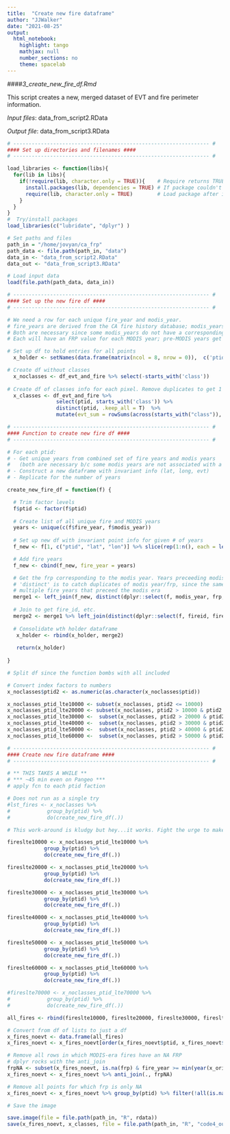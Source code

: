 ```yaml
---
title:  "Create new fire dataframe"
author: "JJWalker"
date: "2021-08-25"
output:
  html_notebook:
    highlight: tango
    mathjax: null
    number_sections: no
    theme: spacelab
---
```



####_3_create_new_fire_df.Rmd_

This script creates a new, merged dataset of EVT and fire perimeter information.  

_Input files_:  data_from_script2.RData  

_Output file_:  data_from_script3.RData


```r

# ---------------------------------------------------------------- #
#### Set up directories and filenames ####
# ---------------------------------------------------------------- #

load_libraries <- function(libs){
  for(lib in libs){
    if(!require(lib, character.only = TRUE)){    # Require returns TRUE if package loaded
      install.packages(lib, dependencies = TRUE) # If package couldn't load, re-install
      require(lib, character.only = TRUE)        # Load package after installing
    }
  }
}
#  Try/install packages
load_libraries(c("lubridate", "dplyr") )

# Set paths and files
path_in = "/home/jovyan/ca_frp"
path_data <- file.path(path_in, "data")
data_in <- "data_from_script2.RData"
data_out <- "data_from_script3.RData"

```

```r

# Load input data
load(file.path(path_data, data_in))

```


```r

# ---------------------------------------------------------------- #
#### Set up the new fire df ####
# ---------------------------------------------------------------- #

# We need a row for each unique fire_year and modis_year.
# fire_years are derived from the CA fire history database; modis_years are from FRP data.
# Both are necessary since some modis_years do not have a corresponding fire_year.
# Each will have an FRP value for each MODIS year; pre-MODIS years get frp = NA.

# Set up df to hold entries for all points
  x_holder <- setNames(data.frame(matrix(ncol = 8, nrow = 0)),  c('ptid', 'lat', 'long', 'fire_year', 'frp', 'fireid', 'sample',  'satellite'))

# Create df without classes
  x_noclasses <- df_evt_and_fire %>% select(-starts_with('class'))
  
# Create df of classes info for each pixel. Remove duplicates to get 1 row for each ptid. Include areal sum for each pixel
  x_classes <- df_evt_and_fire %>% 
                select(ptid, starts_with('class')) %>% 
                distinct(ptid, .keep_all = T)  %>% 
                mutate(evt_sum = rowSums(across(starts_with("class")), na.rm = TRUE))

```


```r

# ---------------------------------------------------------------- #
#### Function to create new fire df ####
# ---------------------------------------------------------------- #

# For each ptid:
# - Get unique years from combined set of fire years and modis years
#   (both are necessary b/c some modis years are not associated with a CA fire history perimeter) 
# - Construct a new dataframe with invariant info (lat, long, evt)
# - Replicate for the number of years 

create_new_fire_df = function(f) {

  # Trim factor levels
  f$ptid <- factor(f$ptid)
  
  # Create list of all unique fire and MODIS years 
  years <- unique(c(f$fire_year, f$modis_year))
  
  # Set up new df with invariant point info for given # of years
  f_new <- f[1, c("ptid", "lat", "lon")] %>% slice(rep(1:n(), each = length(years)))

  # Add fire years
  f_new <- cbind(f_new, fire_year = years)

  # Get the frp corresponding to the modis year. Years preceeding modis era get NA
  # 'distinct' is to catch duplicates of modis year/frp, since the same frp is recorded for 
  # multiple fire years that preceed the modis era
  merge1 <- left_join(f_new, distinct(dplyr::select(f, modis_year, frp, sample, satellite)), by = c("fire_year" = "modis_year"))
     
  # Join to get fire_id, etc.
  merge2 <- merge1 %>% left_join(distinct(dplyr::select(f, fireid, fire_year), fire_year, .keep_all = T), by = c("fire_year"))
  
  # Consolidate wth holder dataframe
   x_holder <- rbind(x_holder, merge2)
   
   return(x_holder) 
   
}

```  

```r

# Split df since the function bombs with all included

# Convert index factors to numbers
x_noclasses$ptid2 <- as.numeric(as.character(x_noclasses$ptid))

x_noclasses_ptid_lte10000 <- subset(x_noclasses, ptid2 <= 10000)
x_noclasses_ptid_lte20000 <- subset(x_noclasses, ptid2 > 10000 & ptid2 <= 20000)
x_noclasses_ptid_lte30000 <-  subset(x_noclasses, ptid2 > 20000 & ptid2 <= 30000)
x_noclasses_ptid_lte40000 <-  subset(x_noclasses, ptid2 > 30000 & ptid2 <= 40000)
x_noclasses_ptid_lte50000 <-  subset(x_noclasses, ptid2 > 40000 & ptid2 <= 50000)
x_noclasses_ptid_lte60000 <-  subset(x_noclasses, ptid2 > 50000 & ptid2 <= 60000)

```


```r

# ---------------------------------------------------------------- #
#### Create new fire dataframe ####
# ---------------------------------------------------------------- #

# ** THIS TAKES A WHILE **
# *** ~45 min even on Pangeo ***
# apply fcn to each ptid faction

# Does not run as a single try
#lst_fires <- x_noclasses %>% 
#            group_by(ptid) %>%
#            do(create_new_fire_df(.))

# This work-around is kludgy but hey...it works. Fight the urge to make it more elegant. 

fireslte10000 <- x_noclasses_ptid_lte10000 %>% 
            group_by(ptid) %>%
            do(create_new_fire_df(.))

fireslte20000 <- x_noclasses_ptid_lte20000 %>% 
            group_by(ptid) %>%
            do(create_new_fire_df(.))

fireslte30000 <- x_noclasses_ptid_lte30000 %>% 
            group_by(ptid) %>%
            do(create_new_fire_df(.))

fireslte40000 <- x_noclasses_ptid_lte40000 %>% 
            group_by(ptid) %>%
            do(create_new_fire_df(.))

fireslte50000 <- x_noclasses_ptid_lte50000 %>% 
            group_by(ptid) %>%
            do(create_new_fire_df(.))

fireslte60000 <- x_noclasses_ptid_lte60000 %>% 
            group_by(ptid) %>%
            do(create_new_fire_df(.))

#fireslte70000 <- x_noclasses_ptid_lte70000 %>% 
#            group_by(ptid) %>%
#            do(create_new_fire_df(.))

all_fires <- rbind(fireslte10000, fireslte20000, fireslte30000, fireslte40000, fireslte50000, fireslte60000)

# Convert from df of lists to just a df
x_fires_noevt <- data.frame(all_fires)
x_fires_noevt <- x_fires_noevt[order(x_fires_noevt$ptid, x_fires_noevt$fire_year), ]

# Remove all rows in which MODIS-era fires have an NA FRP
# dplyr rocks with the anti_join
frpNA <- subset(x_fires_noevt, is.na(frp) & fire_year >= min(year(x_orig$modis_date)))
x_fires_noevt <- x_fires_noevt %>% anti_join(., frpNA)

# Remove all points for which frp is only NA
x_fires_noevt <- x_fires_noevt %>% group_by(ptid) %>% filter(!all(is.na(frp)))

```



```r

# Save the image 

save.image(file = file.path(path_in, "R", rdata))
save(x_fires_noevt, x_classes, file = file.path(path_in, "R", "code4_output.Rdata")) 


```

 